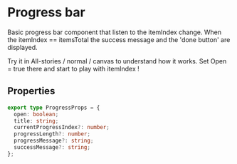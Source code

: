 
<Meta title="Components/Interface/ProgressBar/Overview" />

<style>{`

`}</style>

# Progress bar

Basic progress bar component that listen to the itemIndex change.
When the itemIndex == itemsTotal the success message and the 'done button' are displayed.

Try it in All-stories / normal / canvas to understand how it works. Set Open = true there and start to play with itemIndex !

## Properties

```typescript
export type ProgressProps = {
  open: boolean;
  title: string;
  currentProgressIndex?: number;
  progressLength?: number;
  progressMessage?: string;
  successMessage?: string;
};
```

<Canvas>
  <Story id="components-interface-progressbar-all-stories--normal" />
</Canvas>

<Canvas>
  <Story id="components-interface-progressbar-all-stories--with_progress_msg" />
</Canvas>
